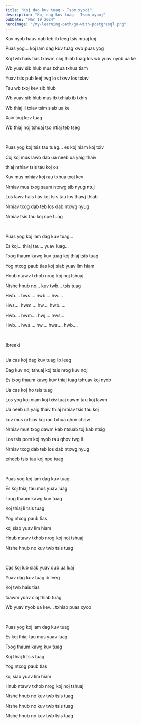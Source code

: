 ```yaml
---
title: "Koj dag kuv tuag - Tsom xyooj"
description: "Koj dag kuv tuag - Tsom xyooj"
pubDate: "Mar 19 2024"
heroImage: "/my-learning-path/go-with-postgresql.png"
---
```


Kuv nyob hauv dab teb ib leeg tsis muaj koj

Puas yog... koj lam dag kuv tuag xwb puas yog

Koj twb hais tias txawm ciaj thiab tuag los wb yuav nyob ua ke

Wb yuav sib hlub mus txhua txhua tiam

Yuav tsis pub leej twg los txwv los txiav

Tau wb txoj kev sib hlub

Wb yuav sib hlub mus ib txhiab ib txhis

Wb thiaj li txiav tsim siab ua ke

Xaiv txoj kev tuag

Wb thiaj noj tshuaj tso ntiaj teb tseg

<br />

Puas yog koj tsis tau tuag... es koj niam koj txiv

Coj koj mus lawb dab ua neeb ua yaig thaiv

thiaj nrhiav tsis tau koj os

Kuv mus nrhiav koj rau txhua txoj kev

Nrhiav mus txog saum ntxwg sib nyug ntuj

Los lawv hais tias koj tsis tau los thawj thiab

Nrhiav txog dab teb los dab ntxwg nyug

Nrhiav tsis tau koj npe tuag

<br />

Puas yog koj lam dag kuv tuag...

Es koj... thiaj tau... yuav luag...

Txog thaum kawg kuv tuag koj thiaj tsis tuag

Yog ntxog paub tias koj siab yuav lim hiam

Hnub ntawv txhob nrog koj noj tshuaj

Ntshe hnub no... kuv twb... tsis tuag

Hwb.... hws.... hwb.... hw....

Hws.... hwm.... hw.... hwb.....

Hwb.... hwm.... hwj.... hws....

Hwb.... hws.... hw.... hws.... hwb....

<br />

(break)

<br />
Ua cas koj dag kuv tuag ib leeg

Dag kuv noj tshuaj koj tsis nrog kuv noj

Es txog thaum kawg kuv thiaj tuag tshuav koj nyob

Ua cas koj ho tsis tuag

Los yog koj niam koj txiv tuaj cawm tau koj lawm

Ua neeb ua yaig thaiv thiaj nrhiav tsis tau koj

kuv mus nrhiav koj rau txhua qhov chaw

Nrhiav mus txog dawm kab ntsuab toj kab ntsig

Los tsis pom koj nyob rau qhov twg li

Nrhiav txog dab teb los dab ntxwg nyug

txheeb tsis tau koj npe tuag

<br />

Puas yog koj lam dag kuv tuag

Es koj thiaj tau mus yuav luag

Txog thaum kawg kuv tuag

Koj thiaj li tsis tuag

Yog ntxog paub tias

koj siab yuav lim hiam

Hnub ntawv txhob nrog koj noj tshuaj

Ntshe hnub no kuv twb tsis tuag

<br />

Cas koj lub siab yuav dub ua luaj

Yuav dag kuv tuag ib leeg

Koj twb hais tias

txawm yuav ciaj thiab tuag

Wb yuav nyob ua kev... txhiab puas xyoo

<br />

Puas yog koj lam dag kuv tuag

Es koj thiaj tau mus yuav luag

Txog thaum kawg kuv tuag

Koj thiaj li tsis tuag

Yog ntxog paub tias

koj siab yuav lim hiam

Hnub ntawv txhob nrog koj noj tshuaj

Ntshe hnub no kuv twb tsis tuag

Ntshe hnub no kuv twb tsis tuag

Ntshe hnub no kuv twb tsis tuag
